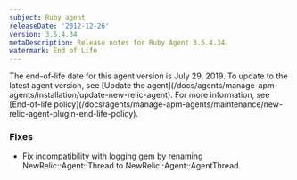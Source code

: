 ```yaml
---
subject: Ruby agent
releaseDate: '2012-12-26'
version: 3.5.4.34
metaDescription: Release notes for Ruby Agent 3.5.4.34.
watermark: End of Life
---
```


<Callout variant="important">
  The end-of-life date for this agent version is July 29, 2019. To update to the latest agent version, see [Update the agent](/docs/agents/manage-apm-agents/installation/update-new-relic-agent). For more information, see [End-of-life policy](/docs/agents/manage-apm-agents/maintenance/new-relic-agent-plugin-end-life-policy).
</Callout>

### Fixes

* Fix incompatibility with logging gem by renaming NewRelic::Agent::Thread to NewRelic::Agent::AgentThread.
